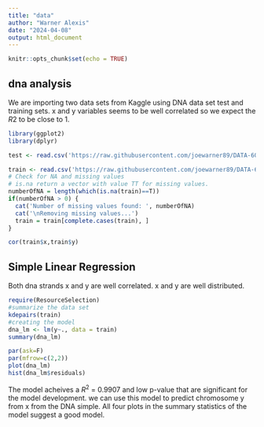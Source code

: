 ```yaml
---
title: "data"
author: "Warner Alexis"
date: "2024-04-08"
output: html_document
---
```


```r
knitr::opts_chunk$set(echo = TRUE)
```
## dna analysis


We are importing two data sets from Kaggle using DNA data set test and training sets. x and y variables seems to be well correlated so we expect the $R2$ to be close to 1.





```r
library(ggplot2) 
library(dplyr)

test <- read.csv('https://raw.githubusercontent.com/joewarner89/DATA-605-Computational-Mathematics/main/Assignment/week%2012/test.csv')

train <- read.csv('https://raw.githubusercontent.com/joewarner89/DATA-605-Computational-Mathematics/main/Assignment/week%2012/train.csv')
# Check for NA and missing values
# is.na return a vector with value TT for missing values.
numberOfNA = length(which(is.na(train)==T))
if(numberOfNA > 0) {
  cat('Number of missing values found: ', numberOfNA)
  cat('\nRemoving missing values...')
  train = train[complete.cases(train), ]
}

cor(train$x,train$y)
```





## Simple Linear Regression

Both dna strands x and y are well correlated. x and y are well distributed.


```r


require(ResourceSelection)
#summarize the data set
kdepairs(train) 
#creating the model 
dna_lm <- lm(y~., data = train) 
summary(dna_lm)
```







```r
par(ask=F)
par(mfrow=c(2,2))
plot(dna_lm)
hist(dna_lm$residuals)

```




The model acheives a $R^2$ = 0.9907 and low p-value that are significant for the model development. we can use this model to predict chromosome y from x from the DNA simple. All four plots in the summary statistics of the model suggest a good model.

